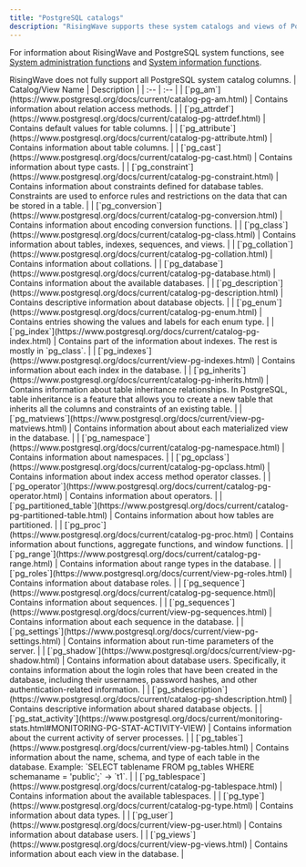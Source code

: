 ```yaml
---
title: "PostgreSQL catalogs"
description: "RisingWave supports these system catalogs and views of PostgreSQL."
---
```


For information about RisingWave and PostgreSQL system functions, see [System administration functions](/docs/current/sql-function-sys-admin/) and [System information functions](/docs/current/sql-function-sys-info/).

<Note>
RisingWave does not fully support all PostgreSQL system catalog columns.
</Note>
| Catalog/View Name | Description |
| :-- | :-- |
| [`pg_am`](https://www.postgresql.org/docs/current/catalog-pg-am.html) | Contains information about relation access methods. |
| [`pg_attrdef`](https://www.postgresql.org/docs/current/catalog-pg-attrdef.html) | Contains default values for table columns. |
| [`pg_attribute`](https://www.postgresql.org/docs/current/catalog-pg-attribute.html) | Contains information about table columns. |
| [`pg_cast`](https://www.postgresql.org/docs/current/catalog-pg-cast.html) | Contains information about type casts. |
| [`pg_constraint`](https://www.postgresql.org/docs/current/catalog-pg-constraint.html) | Contains information about constraints defined for database tables. Constraints are used to enforce rules and restrictions on the data that can be stored in a table. |
| [`pg_conversion`](https://www.postgresql.org/docs/current/catalog-pg-conversion.html) | Contains information about encoding conversion functions. |
| [`pg_class`](https://www.postgresql.org/docs/current/catalog-pg-class.html) | Contains information about tables, indexes, sequences, and views. |
| [`pg_collation`](https://www.postgresql.org/docs/current/catalog-pg-collation.html) | Contains information about collations. |
| [`pg_database`](https://www.postgresql.org/docs/current/catalog-pg-database.html) | Contains information about the available databases. |
| [`pg_description`](https://www.postgresql.org/docs/current/catalog-pg-description.html) | Contains descriptive information about database objects. |
| [`pg_enum`](https://www.postgresql.org/docs/current/catalog-pg-enum.html) | Contains entries showing the values and labels for each enum type. |
| [`pg_index`](https://www.postgresql.org/docs/current/catalog-pg-index.html) | Contains part of the information about indexes. The rest is mostly in `pg_class`. |
| [`pg_indexes`](https://www.postgresql.org/docs/current/view-pg-indexes.html) | Contains information about each index in the database. |
| [`pg_inherits`](https://www.postgresql.org/docs/current/catalog-pg-inherits.html) | Contains information about table inheritance relationships. In PostgreSQL, table inheritance is a feature that allows you to create a new table that inherits all the columns and constraints of an existing table. |
| [`pg_matviews`](https://www.postgresql.org/docs/current/view-pg-matviews.html) | Contains information about about each materialized view in the database. |
| [`pg_namespace`](https://www.postgresql.org/docs/current/catalog-pg-namespace.html) | Contains information about namespaces. |
| [`pg_opclass`](https://www.postgresql.org/docs/current/catalog-pg-opclass.html) | Contains information about index access method operator classes. |
| [`pg_operator`](https://www.postgresql.org/docs/current/catalog-pg-operator.html) | Contains information about operators. |
| [`pg_partitioned_table`](https://www.postgresql.org/docs/current/catalog-pg-partitioned-table.html) | Contains information about how tables are partitioned. |
| [`pg_proc`](https://www.postgresql.org/docs/current/catalog-pg-proc.html) | Contains information about functions, aggregate functions, and window functions. |
| [`pg_range`](https://www.postgresql.org/docs/current/catalog-pg-range.html) | Contains information about range types in the database. |
| [`pg_roles`](https://www.postgresql.org/docs/current/view-pg-roles.html) | Contains information about database roles. |
| [`pg_sequence`](https://www.postgresql.org/docs/current/catalog-pg-sequence.html)| Contains information about sequences. |
| [`pg_sequences`](https://www.postgresql.org/docs/current/view-pg-sequences.html) | Contains information about each sequence in the database. |
| [`pg_settings`](https://www.postgresql.org/docs/current/view-pg-settings.html) | Contains information about run-time parameters of the server. |
| [`pg_shadow`](https://www.postgresql.org/docs/current/view-pg-shadow.html) | Contains information about database users. Specifically, it contains information about the login roles that have been created in the database, including their usernames, password hashes, and other authentication-related information. |
| [`pg_shdescription`](https://www.postgresql.org/docs/current/catalog-pg-shdescription.html) | Contains descriptive information about shared database objects. |
| [`pg_stat_activity`](https://www.postgresql.org/docs/current/monitoring-stats.html#MONITORING-PG-STAT-ACTIVITY-VIEW) | Contains information about the current activity of server processes. |
| [`pg_tables`](https://www.postgresql.org/docs/current/view-pg-tables.html) | Contains information about the name, schema, and type of each table in the database. Example: `SELECT tablename FROM pg_tables WHERE schemaname = 'public';` -> `t1`. |
| [`pg_tablespace`](https://www.postgresql.org/docs/current/catalog-pg-tablespace.html) | Contains information about the available tablespaces. |
| [`pg_type`](https://www.postgresql.org/docs/current/catalog-pg-type.html) | Contains information about data types. |
| [`pg_user`](https://www.postgresql.org/docs/current/view-pg-user.html) | Contains information about database users. |
| [`pg_views`](https://www.postgresql.org/docs/current/view-pg-views.html) | Contains information about each view in the database. |
